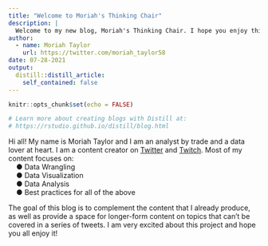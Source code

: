 ```yaml
---
title: "Welcome to Moriah's Thinking Chair"
description: |
  Welcome to my new blog, Moriah's Thinking Chair. I hope you enjoy this new form of content from me.
author:
  - name: Moriah Taylor 
    url: https://twitter.com/moriah_taylor58
date: 07-28-2021
output:
  distill::distill_article:
    self_contained: false
---
```


```r
knitr::opts_chunk$set(echo = FALSE)

# Learn more about creating blogs with Distill at:
# https://rstudio.github.io/distill/blog.html

```


Hi all! My name is Moriah Taylor and I am an analyst by trade and a data lover at heart. I am a content creator on [Twitter](https://twitter.com/moriah_taylor58) and [Twitch](https://www.twitch.tv/moriah_streamr). Most of my content focuses on:  
&nbsp;&nbsp;&nbsp;&nbsp;● Data Wrangling  
&nbsp;&nbsp;&nbsp;&nbsp;● Data Visualization  
&nbsp;&nbsp;&nbsp;&nbsp;● Data Analysis  
&nbsp;&nbsp;&nbsp;&nbsp;● Best practices for all of the above  

The goal of this blog is to complement the content that I already produce, as well as provide a space for longer-form content on topics that can't be covered in a series of tweets. I am very excited about this project and hope you all enjoy it!
